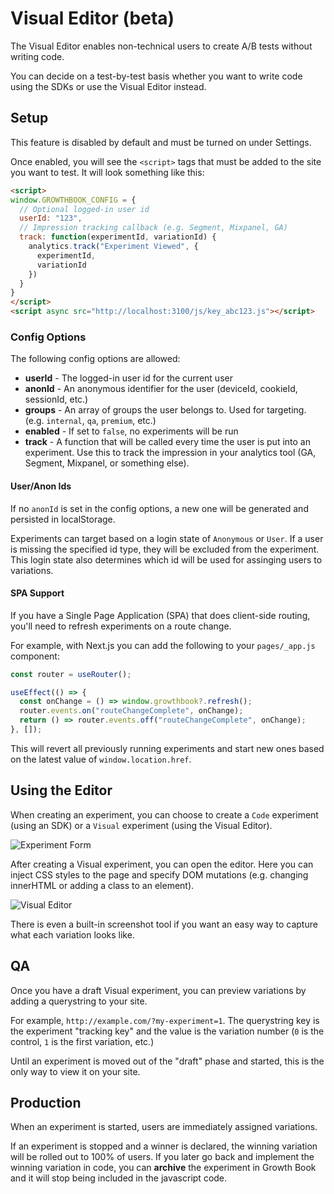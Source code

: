 # Visual Editor (beta)

The Visual Editor enables non-technical users to create A/B tests without writing code.  

You can decide on a test-by-test basis whether you want to write code using the SDKs or use the Visual Editor instead.

## Setup

This feature is disabled by default and must be turned on under Settings.

Once enabled, you will see the `<script>` tags that must be added to the site you want to test. It will look something like this:

```html
<script>
window.GROWTHBOOK_CONFIG = {
  // Optional logged-in user id
  userId: "123",
  // Impression tracking callback (e.g. Segment, Mixpanel, GA)
  track: function(experimentId, variationId) {
    analytics.track("Experiment Viewed", {
      experimentId,
      variationId
    })
  }
}
</script>
<script async src="http://localhost:3100/js/key_abc123.js"></script>
```

### Config Options

The following config options are allowed:

-  **userId** - The logged-in user id for the current user
-  **anonId** - An anonymous identifier for the user (deviceId, cookieId, sessionId, etc.)
-  **groups** - An array of groups the user belongs to. Used for targeting. (e.g. `internal`, `qa`, `premium`, etc.)
-  **enabled** - If set to `false`, no experiments will be run
-  **track** - A function that will be called every time the user is put into an experiment. Use this to track the impression in your analytics tool (GA, Segment, Mixpanel, or something else).

#### User/Anon Ids

If no `anonId` is set in the config options, a new one will be generated and persisted in localStorage.

Experiments can target based on a login state of `Anonymous` or `User`. 
If a user is missing the specified id type, they will be excluded from the experiment.
This login state also determines which id will be used for assinging users to variations.

#### SPA Support

If you have a Single Page Application (SPA) that does client-side routing, you'll need to refresh experiments on a route change.

For example, with Next.js you can add the following to your `pages/_app.js` component:
```ts
const router = useRouter();

useEffect(() => {
  const onChange = () => window.growthbook?.refresh();
  router.events.on("routeChangeComplete", onChange);
  return () => router.events.off("routeChangeComplete", onChange);
}, []);
```

This will revert all previously running experiments and start new ones based on the latest value of `window.location.href`.

## Using the Editor

When creating an experiment, you can choose to create a `Code` experiment (using an SDK) or a `Visual` experiment (using the Visual Editor).

![Experiment Form](/images/experiment-type-form.png)

After creating a Visual experiment, you can open the editor.  Here you can inject CSS styles to the page and specify DOM mutations (e.g. changing innerHTML or adding a class to an element).

![Visual Editor](/images/visual-editor.png)

There is even a built-in screenshot tool if you want an easy way to capture what each variation looks like.

## QA

Once you have a draft Visual experiment, you can preview variations by adding a querystring to your site.

For example, `http://example.com/?my-experiment=1`.  The querystring key is the experiment "tracking key" and the value is the variation number (`0` is the control, `1` is the first variation, etc.)

Until an experiment is moved out of the "draft" phase and started, this is the only way to view it on your site.

## Production

When an experiment is started, users are immediately assigned variations.

If an experiment is stopped and a winner is declared, the winning variation will be rolled out to 100% of users.
If you later go back and implement the winning variation in code, you can **archive** the experiment in Growth Book 
and it will stop being included in the javascript code.